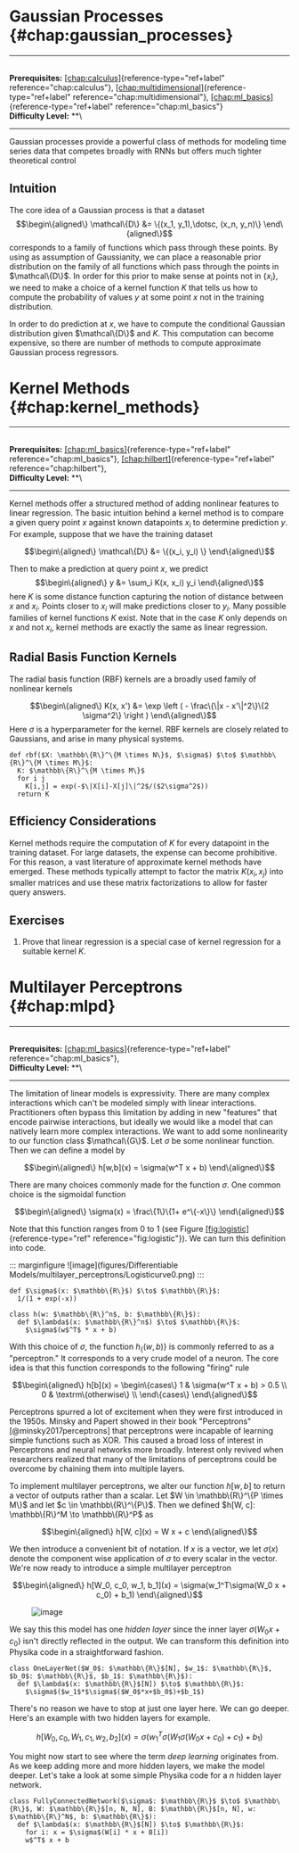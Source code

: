 # Gaussian Processes \{#chap:gaussian_processes\}

------------------------------------------------------------------------

\
**Prerequisites:**
[\[chap:calculus\]](#chap:calculus)\{reference-type="ref+label"
reference="chap:calculus"\},
[\[chap:multidimensional\]](#chap:multidimensional)\{reference-type="ref+label"
reference="chap:multidimensional"\},
[\[chap:ml_basics\]](#chap:ml_basics)\{reference-type="ref+label"
reference="chap:ml_basics"\}\
**Difficulty Level:** \*\*\

------------------------------------------------------------------------

Gaussian processes provide a powerful class of methods for modeling time
series data that competes broadly with RNNs but offers much tighter
theoretical control

## Intuition

The core idea of a Gaussian process is that a dataset $$\begin\{aligned\}
\mathcal\{D\} &= \{(x_1, y_1),\dotsc, (x_n, y_n)\}
\end\{aligned\}$$ corresponds to a family of functions which pass through
these points. By using as assumption of Gaussianity, we can place a
reasonable prior distribution on the family of all functions which pass
through the points in $\mathcal\{D\}$. In order for this prior to make
sense at points not in $\{x_i\}$, we need to make a choice of a kernel
function $K$ that tells us how to compute the probability of values $y$
at some point $x$ not in the training distribution.

In order to do prediction at $x$, we have to compute the conditional
Gaussian distribution given $\mathcal\{D\}$ and $K$. This computation can
become expensive, so there are number of methods to compute approximate
Gaussian process regressors.


# Kernel Methods \{#chap:kernel_methods\}

------------------------------------------------------------------------

\
**Prerequisites:**
[\[chap:ml_basics\]](#chap:ml_basics)\{reference-type="ref+label"
reference="chap:ml_basics"\},
[\[chap:hilbert\]](#chap:hilbert)\{reference-type="ref+label"
reference="chap:hilbert"\},\
**Difficulty Level:** \*\*\

------------------------------------------------------------------------

Kernel methods offer a structured method of adding nonlinear features to
linear regression. The basic intuition behind a kernel method is to
compare a given query point $x$ against known datapoints $x_i$ to
determine prediction $y$. For example, suppose that we have the training
dataset

$$\begin\{aligned\}
\mathcal\{D\} &= \{(x_i, y_i) \}
\end\{aligned\}$$

Then to make a prediction at query point $x$, we predict
$$\begin\{aligned\}
    y &= \sum_i K(x, x_i) y_i
\end\{aligned\}$$ here $K$ is some distance function capturing the notion
of distance between $x$ and $x_i$. Points closer to $x_i$ will make
predictions closer to $y_i$. Many possible families of kernel functions
$K$ exist. Note that in the case $K$ only depends on $x$ and not $x_i$,
kernel methods are exactly the same as linear regression.

## Radial Basis Function Kernels

The radial basis function (RBF) kernels are a broadly used family of
nonlinear kernels

$$\begin\{aligned\}
K(x, x') &= \exp \left ( - \frac\{\|x - x'\|^2\}\{2 \sigma^2\} \right )
\end\{aligned\}$$ Here $\sigma$ is a hyperparameter for the kernel. RBF
kernels are closely related to Gaussians, and arise in many physical
systems.

    def rbf($X: \mathbb\{R\}^\{M \times N\}$, $\sigma$) $\to$ $\mathbb\{R\}^\{M \times M\}$:
      K: $\mathbb\{R\}^\{M \times M\}$
      for i j
        K[i,j] = exp(-$\|X[i]-X[j]\|^2$/($2\sigma^2$))
      return K

## Efficiency Considerations

Kernel methods require the computation of $K$ for every datapoint in the
training dataset. For large datasets, the expense can become
prohibitive. For this reason, a vast literature of approximate kernel
methods have emerged. These methods typically attempt to factor the
matrix $K(x_i, x_j)$ into smaller matrices and use these matrix
factorizations to allow for faster query answers.

## Exercises

1.  Prove that linear regression is a special case of kernel regression
    for a suitable kernel $K$.


# Multilayer Perceptrons \{#chap:mlpd\}

------------------------------------------------------------------------

\
**Prerequisites:**
[\[chap:ml_basics\]](#chap:ml_basics)\{reference-type="ref+label"
reference="chap:ml_basics"\},\
**Difficulty Level:** \*\*\

------------------------------------------------------------------------

The limitation of linear models is expressivity. There are many complex
interactions which can't be modeled simply with linear interactions.
Practitioners often bypass this limitation by adding in new \"features\"
that encode pairwise interactions, but ideally we would like a model
that can natively learn more complex interactions. We want to add some
nonlinearity to our function class $\mathcal\{G\}$. Let $\sigma$ be some
nonlinear function. Then we can define a model by

$$\begin\{aligned\}
h[w,b](x) = \sigma(w^T x + b) 
\end\{aligned\}$$

There are many choices commonly made for the function $\sigma$. One
common choice is the sigmoidal function

$$\begin\{aligned\}
\sigma(x) = \frac\{1\}\{1+ e^\{-x\}\}
\end\{aligned\}$$

Note that this function ranges from 0 to 1 (see
Figure [\[fig:logistic\]](#fig:logistic)\{reference-type="ref"
reference="fig:logistic"\}). We can turn this definition into code.

::: marginfigure
![image](figures/Differentiable Models/multilayer_perceptrons/Logisticurve0.png)
:::

``` \{.python language="python"\}
def $\sigma$(x: $\mathbb\{R\}$) $\to$ $\mathbb\{R\}$:
  1/(1 + exp(-x))

class h(w: $\mathbb\{R\}^n$, b: $\mathbb\{R\}$):
  def $\lambda$(x: $\mathbb\{R\}^n$) $\to$ $\mathbb\{R\}$:
    $\sigma$(w$^T$ * x + b)
```

With this choice of $\sigma$, the function $h_\{(w,b)\}$ is commonly
referred to as a \"perceptron.\" It corresponds to a very crude model of
a neuron. The core idea is that this function corresponds to the
following \"firing\" rule

$$\begin\{aligned\}
 h[b](x) = \begin\{cases\}
    1 & \sigma(w^T x + b) > 0.5 \\
    0 & \textrm\{otherwise\} \\
    \end\{cases\} 
\end\{aligned\}$$

Perceptrons spurred a lot of excitement when they were first introduced
in the 1950s. Minsky and Papert showed in their book \"Perceptrons\"
[@minsky2017perceptrons] that perceptrons were incapable of learning
simple functions such as XOR. This caused a broad loss of interest in
Perceptrons and neural networks more broadly. Interest only revived when
researchers realized that many of the limitations of perceptrons could
be overcome by chaining them into multiple layers.

To implement multilayer perceptrons, we alter our function $h[w, b]$ to
return a vector of outputs rather than a scalar. Let
$W \in \mathbb\{R\}^\{P \times M\}$ and let $c \in \mathbb\{R\}^\{P\}$. Then we
defined $h[W, c]: \mathbb\{R\}^M \to \mathbb\{R\}^P$ as

$$\begin\{aligned\}
 h[W, c](x) = W x + c 
\end\{aligned\}$$

We then introduce a convenient bit of notation. If $x$ is a vector, we
let $\sigma(x)$ denote the component wise application of $\sigma$ to
every scalar in the vector. We're now ready to introduce a simple
multilayer perceptron

$$\begin\{aligned\}
 h[W_0, c_0, w_1, b_1](x) = \sigma(w_1^T\sigma(W_0 x + c_0) + b_1) 
\end\{aligned\}$$

<figure id="fig:my_label">
<p><img
src="figures/Differentiable Models/multilayer_perceptrons/mlp_example_0.png"
alt="image" /> <span id="fig:my_label"
data-label="fig:my_label"></span></p>
</figure>

We say this this model has one *hidden layer* since the inner layer
$\sigma(W_0x + c_0)$ isn't directly reflected in the output. We can
transform this definition into Physika code in a straightforward
fashion.

    class OneLayerNet($W_0$: $\mathbb\{R\}$[N], $w_1$: $\mathbb\{R\}$, $b_0$: $\mathbb\{R\}$, $b_1$: $\mathbb\{R\}$):
      def $\lambda$(x: $\mathbb\{R\}$[N]) $\to$ $\mathbb\{R\}$:
        $\sigma$($w_1$*$\sigma$($W_0$*x+$b_0$)+$b_1$)

There's no reason we have to stop at just one layer here. We can go
deeper. Here's an example with two hidden layers for example.

$$h[W_0, c_0, W_1, c_1, w_2, b_2](x) = \sigma(w_1^T\sigma(W_1 \sigma(W_0 x + c_0) + c_1) + b_1)$$

You might now start to see where the term *deep learning* originates
from. As we keep adding more and more hidden layers, we make the model
deeper. Let's take a look at some simple Physika code for a $n$ hidden
layer network.

``` \{.python language="python"\}
class FullyConnectedNetwork($\sigma$: $\mathbb\{R\}$ $\to$ $\mathbb\{R\}$, W: $\mathbb\{R\}$[n, N, N], B: $\mathbb\{R\}$[n, N], w: $\mathbb\{R\}^N$, b: $\mathbb\{R\}$):
  def $\lambda$(x: $\mathbb\{R\}$[N]) $\to$ $\mathbb\{R\}$:
    for i: x = $\sigma$(W[i] * x + B[i])
    w$^T$ x + b
```
